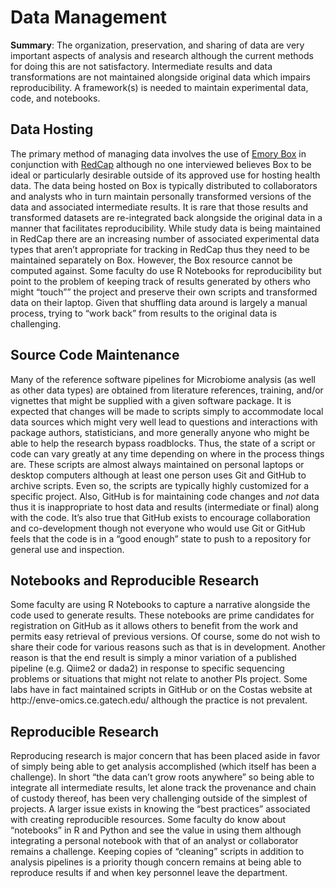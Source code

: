 # Data Management

**Summary**: The organization, preservation, and sharing of data are very important aspects of analysis and research although the current methods for doing this are not satisfactory. Intermediate results and data transformations are not maintained alongside original data which impairs reproducibility. A framework(s) is needed to maintain experimental data, code, and notebooks. 


## Data Hosting

The primary method of managing data involves the use of [Emory Box](https://emory.account.box.com/login) in conjunction with [RedCap](https://www.project-redcap.org/) although no one interviewed believes Box to be ideal or particularly desirable outside of its approved use for hosting health data. The data being hosted on Box is typically distributed to collaborators and analysts who in turn maintain personally transformed versions of the data and associated intermediate results. It is rare that those results and transformed datasets are re-integrated back alongside the original data in a manner that facilitates reproducibility. While study data is being maintained in RedCap there are an increasing number of associated experimental data types that aren't appropriate for tracking in RedCap thus they need to be maintained separately on Box. However, the Box resource cannot be computed against. Some faculty do use R Notebooks for reproducibility but point to the problem of keeping track of results generated by others who might "touch"" the project and preserve their own scripts and transformed data on their laptop. Given that shuffling data around is largely a manual process, trying to “work back” from results to the original data is challenging.

## Source Code Maintenance

Many of the reference software pipelines for Microbiome analysis (as well as other data types) are obtained from literature references, training, and/or vignettes that might be supplied with a given software package. It is expected that changes will be made to scripts simply to accommodate local data sources which might very well lead to questions and interactions with package authors, statisticians, and more generally anyone who might be able to help the research bypass roadblocks. Thus, the state of a script or code can vary greatly at any time depending on where in the process things are. These scripts are almost always maintained on personal laptops or desktop computers although at least one person uses Git and GitHub to archive scripts. Even so, the scripts are typically highly customized for a specific project. Also, GitHub is for maintaining code changes and *not* data thus it is inappropriate to host data and results (intermediate or final) along with the code. It's also true that GitHub exists to encourage collaboration and co-development though not everyone who would use Git or GitHub feels that the code is in a "good enough" state to push to a repository for general use and inspection. 

## Notebooks and Reproducible Research 

Some faculty are using R Notebooks to capture a narrative alongside the code used to generate results. These notebooks are prime candidates for registration on GitHub as it allows others to benefit from the work and permits easy retrieval of previous versions. Of course, some do not wish to share their code for various reasons such as that is in development. Another reason is that the end result is simply a minor variation of a published pipeline (e.g. Qiime2 or dada2) in response to specific sequencing problems or situations that might not relate to another PIs project. Some labs have in fact maintained scripts in GitHub or on the Costas website at http://enve-omics.ce.gatech.edu/ although the practice is not prevalent. 

## Reproducible Research

Reproducing research is major concern that has been placed aside in favor of simply being able to get analysis accomplished (which itself has been a challenge). In short “the data can’t grow roots anywhere” so being able to integrate all intermediate results, let alone track the provenance and chain of custody thereof, has been very challenging outside of the simplest of projects. A larger issue exists in knowing the "best practices" associated with creating reproducible resources. Some faculty do know about "notebooks" in R and Python and see the value in using them although integrating a personal notebook with that of an analyst or collaborator remains a challenge. Keeping copies of "cleaning" scripts in addition to analysis pipelines is a priority though concern remains at being able to reproduce results if and when key personnel leave the department. 




